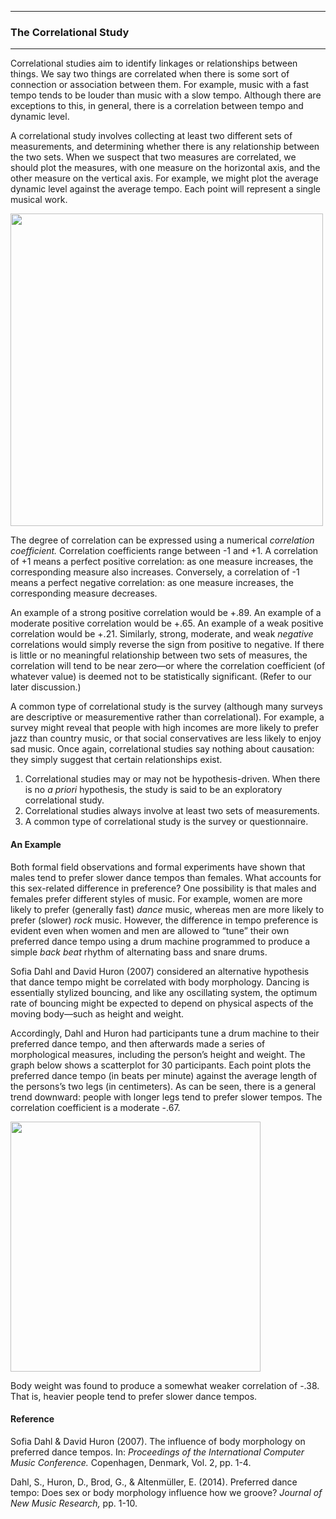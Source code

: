 

------------------------------------------------------------------------

### The Correlational Study

------------------------------------------------------------------------

Correlational studies aim to identify linkages or relationships
between things. We say two things are correlated when there is some
sort of connection or association between them. For example, music
with a fast tempo tends to be louder than music with a slow tempo.
Although there are exceptions to this, in general, there is a
correlation between tempo and dynamic level.

A correlational study involves collecting at least two different sets
of measurements, and determining whether there is any relationship
between the two sets. When we suspect that two measures are
correlated, we should plot the measures, with one measure on the
horizontal axis, and the other measure on the vertical axis. For
example, we might plot the average dynamic level against the average
tempo. Each point will represent a single musical work.

![](Images/tempo_dynamics.png){width="500"}

The degree of correlation can be expressed using a numerical
*correlation coefficient.* Correlation coefficients range between -1
and +1. A correlation of +1 means a perfect positive correlation: as
one measure increases, the corresponding measure also increases.
Conversely, a correlation of -1 means a perfect negative correlation:
as one measure increases, the corresponding measure decreases.

An example of a strong positive correlation would be +.89. An example
of a moderate positive correlation would be +.65. An example of a weak
positive correlation would be +.21. Similarly, strong, moderate, and
weak *negative* correlations would simply reverse the sign from
positive to negative. If there is little or no meaningful relationship
between two sets of measures, the correlation will tend to be near
zero---or where the correlation coefficient (of whatever value) is
deemed not to be statistically significant. (Refer to our later
discussion.)

A common type of correlational study is the survey (although many
surveys are descriptive or measurementive rather than correlational).
For example, a survey might reveal that people with high incomes are
more likely to prefer jazz than country music, or that social
conservatives are less likely to enjoy sad music. Once again,
correlational studies say nothing about causation: they simply suggest
that certain relationships exist.

1.  Correlational studies may or may not be hypothesis-driven. When
    there is no *a priori* hypothesis, the study is said to be an
    exploratory correlational study.
2.  Correlational studies always involve at least two sets of
    measurements.
3.  A common type of correlational study is the survey or
    questionnaire.

#### An Example

Both formal field observations and formal experiments have shown that
males tend to prefer slower dance tempos than females. What accounts
for this sex-related difference in preference? One possibility is that
males and females prefer different styles of music. For example, women
are more likely to prefer (generally fast) *dance* music, whereas men
are more likely to prefer (slower) *rock* music. However, the
difference in tempo preference is evident even when women and men are
allowed to "tune" their own preferred dance tempo using a drum machine
programmed to produce a simple *back beat* rhythm of alternating bass
and snare drums.

Sofia Dahl and David Huron (2007) considered an alternative hypothesis
that dance tempo might be correlated with body morphology. Dancing is
essentially stylized bouncing, and like any oscillating system, the
optimum rate of bouncing might be expected to depend on physical
aspects of the moving body---such as height and weight.

Accordingly, Dahl and Huron had participants tune a drum machine to
their preferred dance tempo, and then afterwards made a series of
morphological measures, including the person's height and weight. The
graph below shows a scatterplot for 30 participants. Each point plots
the preferred dance tempo (in beats per minute) against the average
length of the persons's two legs (in centimeters). As can be seen,
there is a general trend downward: people with longer legs tend to
prefer slower tempos. The correlation coefficient is a moderate -.67.

![](Images/preferred_dance.png){width="400"}

Body weight was found to produce a somewhat weaker correlation of
-.38. That is, heavier people tend to prefer slower dance tempos.

#### Reference

Sofia Dahl & David Huron (2007). The influence of body morphology on
preferred dance tempos. In: *Proceedings of the International Computer
Music Conference.* Copenhagen, Denmark, Vol. 2, pp. 1-4.

Dahl, S., Huron, D., Brod, G., & Altenmüller, E. (2014). Preferred
dance tempo: Does sex or body morphology influence how we groove?
*Journal of New Music Research,* pp. 1-10.
